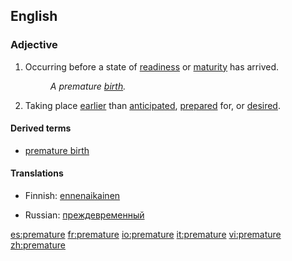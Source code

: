 ==English==

===Adjective===
{{en-adj}}

# Occurring before a state of [[readiness]] or [[maturity]] has arrived.
#: ''A premature [[birth]].''
# Taking place [[earlier]] than [[anticipated]], [[prepared]] for, or [[desired]].

==== Derived terms ====
* [[premature birth]]

====Translations====
{{top}}
*Finnish: [[ennenaikainen]]
{{mid}}
* Russian: [[преждевременный]]
{{bottom}}

[[es:premature]]
[[fr:premature]]
[[io:premature]]
[[it:premature]]
[[vi:premature]]
[[zh:premature]]